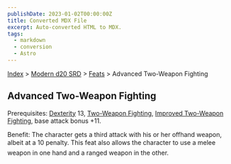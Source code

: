```yaml
---
publishDate: 2023-01-02T00:00:00Z
title: Converted MDX File
excerpt: Auto-converted HTML to MDX.
tags:
  - markdown
  - conversion
  - Astro
---
```


[Index](-index) > [Modern d20 SRD](modern-d20-srd-index) > [Feats](modern-d20-srd-feats-index) > Advanced Two-Weapon Fighting

## Advanced Two-Weapon Fighting

Prerequisites: [Dexterity](modern-d20-srd-basics-ability-scores) 13, [Two-Weapon
Fighting](modern-d20-srd-feats-two-weapon-fighting), [Improved
Two-Weapon Fighting](modern-d20-srd-feats-improved-two-weapon-fighting), base attack bonus +11.

Benefit: The character gets a third attack with his or her offhand weapon, albeit at a 10 penalty. This feat also allows the character to use a melee weapon in one hand and a ranged weapon in the other.
